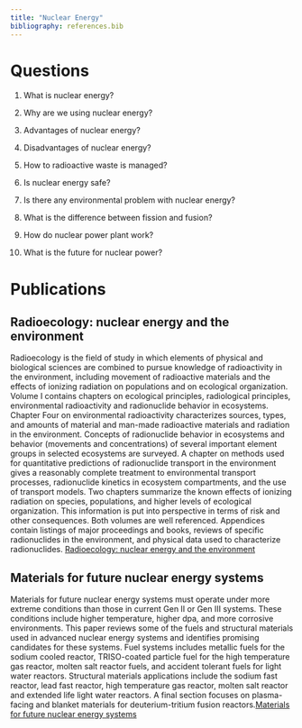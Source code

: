 ```yaml
---
title: "Nuclear Energy"
bibliography: references.bib
---
```


# Questions

1.  What is nuclear energy?

2.  Why are we using nuclear energy?

3.  Advantages of nuclear energy?

4.  Disadvantages of nuclear energy?

5.  How to radioactive waste is managed?

6.  Is nuclear energy safe?

7.  Is there any environmental problem with nuclear energy?

8.  What is the difference between fission and fusion?

9.  How do nuclear power plant work?

10. What is the future for nuclear power?

# Publications

## Radioecology: nuclear energy and the environment
Radioecology is the field of study in which elements of physical and biological sciences are combined to pursue knowledge of radioactivity in the environment, including movement of radioactive materials and the effects of ionizing radiation on populations and on ecological organization. Volume I contains chapters on ecological principles, radiological principles, environmental radioactivity and radionuclide behavior in ecosystems. Chapter Four on environmental radioactivity characterizes sources, types, and amounts of material and man-made radioactive materials and radiation in the environment. Concepts of radionuclide behavior in ecosystems and behavior (movements and concentrations) of several important element groups in selected ecosystems are surveyed. A chapter on methods used for quantitative predictions of radionuclide transport in the environment gives a reasonably complete treatment to environmental transport processes, radionuclide kinetics in ecosystem compartments, and the use of transport models. Two chapters summarize the known effects of ionizing radiation on species, populations, and higher levels of ecological organization. This information is put into perspective in terms of risk and other consequences. Both volumes are well referenced. Appendices contain listings of major proceedings and books, reviews of specific radionuclides in the environment, and physical data used to characterize radionuclides.
[Radioecology: nuclear energy and the environment](https://www.osti.gov/biblio/5575540)

## Materials for future nuclear energy systems
Materials for future nuclear energy systems must operate under more extreme conditions than those in current Gen II or Gen III systems. These conditions include higher temperature, higher dpa, and more corrosive environments. This paper reviews some of the fuels and structural materials used in advanced nuclear energy systems and identifies promising candidates for these systems. Fuel systems includes metallic fuels for the sodium cooled reactor, TRISO-coated particle fuel for the high temperature gas reactor, molten salt reactor fuels, and accident tolerant fuels for light water reactors. Structural materials applications include the sodium fast reactor, lead fast reactor, high temperature gas reactor, molten salt reactor and extended life light water reactors. A final section focuses on plasma-facing and blanket materials for deuterium-tritium fusion reactors.[Materials for future nuclear energy systems](https://www.osti.gov/biblio/1378001)